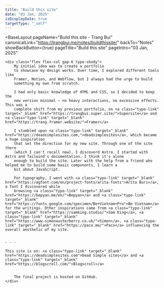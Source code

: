 ```yaml
---
title: "Build this site"
date: "03 Jan, 2025"
isDisplayDate: true
targetType: "_self"
---
```



<BaseLayout
  pageName="Build this site - Trang Bui"
  canonicalLink="https://trangbui.me/notes/buildthissite/"
  backTo="Notes"
  showBackButton={true}
  pageTitle="Build this site"
  pageIntro="03 Jan, 2025"
>
    <div class="flex flex-col gap-6 typo-sbody">
        My initial idea was to create a portfolio
        to showcase my design works. Over time, I explored different tools like
        Framer, Notion, and Webflow, but I always had the urge to build
        something my own from scratch.

        I had only basic knowledge of HTML and CSS, so I decided to keep the
        new version minimal — no heavy interactions, no excessive effects. This was a
        complete shift from my previous portfolio, on <a class="typo-link" target="_blank" href="https://trangbui.super.site/">Supersite</a> and <a class="typo-link" target="_blank" href="https://trang.framer.website/">Framer</a>

        I stumbled upon <a class="typo-link" target="_blank" href="https://deadsimplesites.com,">deadsimplesites</a>, which became a huge inspiration
        that set the direction for my new site. Through one of the site there
        (which I can't recall now), I discoverd Astro. I started with Astro and Tailwind's documentation. I think it's alone
        enough to build the site. Later with the help from a friend who helped me to build some basic components, I learn a
        bit about JavaScript.

        For typography, I went with <a class="typo-link" target="_blank" href="https://agfont.com/en/project-fonts/arita-fonts">Arita Buri</a>, a font I discovered while
        browsing <a class="typo-link" target="_blank" href="https://bepyan.me/en/">Bepyan</a> and <a class="typo-link" target="_blank" href="https://fonts.google.com/specimen/Be+Vietnam+Pro">Be Vietnam</a> for the writings. Other inspirations came from <a class="typo-link" target="_blank" href="https://samking.studio/">Sam King</a>, <a class="typo-link" target="_blank" href="https://www.simonausterberry.co.uk/">Simon</a>, <a class="typo-link" target="_blank" href="https://paco.me/">Paco</a> influencing the overall aesthetic of my site. 
		
		
    · · ·
    
    This site is on: <a class="typo-link" target="_blank" href="https://deadsimplesites.com">Dead Simple sites</a> and <a class="typo-link" target="_blank" href="https://blogscroll.com/">Blogscroll</a>
		
		
		The final project is hosted on GitHub.
    </div>

</BaseLayout>
